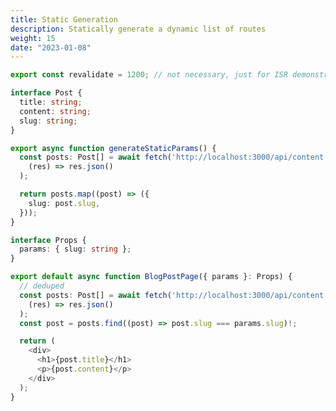 ```yaml
---
title: Static Generation
description: Statically generate a dynamic list of routes
weight: 15
date: "2023-01-08"
---
```



```ts title="[slug]/page.tsx"
export const revalidate = 1200; // not necessary, just for ISR demonstration

interface Post {
  title: string;
  content: string;
  slug: string;
}

export async function generateStaticParams() {
  const posts: Post[] = await fetch('http://localhost:3000/api/content').then(
    (res) => res.json()
  );

  return posts.map((post) => ({
    slug: post.slug,
  }));
}

interface Props {
  params: { slug: string };
}

export default async function BlogPostPage({ params }: Props) {
  // deduped
  const posts: Post[] = await fetch('http://localhost:3000/api/content').then(
    (res) => res.json()
  );
  const post = posts.find((post) => post.slug === params.slug)!;

  return (
    <div>
      <h1>{post.title}</h1>
      <p>{post.content}</p>
    </div>
  );
}
```